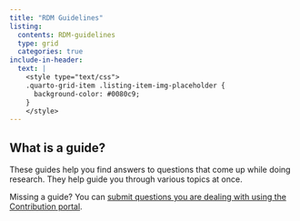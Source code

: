 ```yaml
---
title: "RDM Guidelines"
listing:
  contents: RDM-guidelines
  type: grid
  categories: true
include-in-header:
  text: |
    <style type="text/css">
    .quarto-grid-item .listing-item-img-placeholder {
      background-color: #0080c9;
    }
    </style>
---
```


::: {.callout-tip}

## What is a guide?

These guides help you find answers to questions that come up while doing research. They help guide you through various topics at once.

Missing a guide? You can [submit questions you are dealing with using the Contribution portal](https://ez-github-contributor.netlify.app/).
:::
